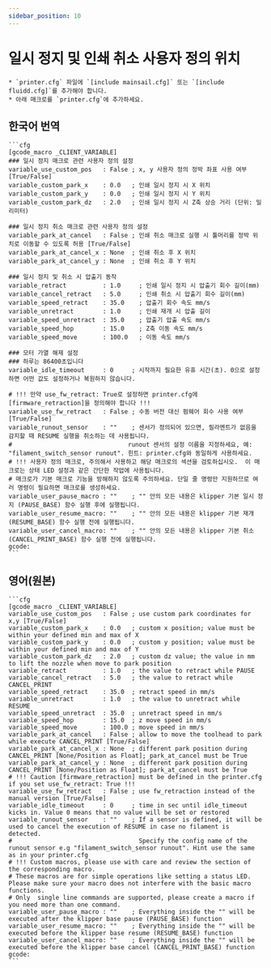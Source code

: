 ```yaml
---
sidebar_position: 10
---
```


# 일시 정지 및 인쇄 취소 사용자 정의 위치

    * `printer.cfg` 파일에 `[include mainsail.cfg]` 또는 `[include fluidd.cfg]`를 추가해야 합니다.
    * 아래 매크로를 `printer.cfg`에 추가하세요.

## 한국어 번역

    ```cfg
    [gcode_macro _CLIENT_VARIABLE]
    ### 일시 정지 매크로 관련 사용자 정의 설정
    variable_use_custom_pos   : False ; x, y 사용자 정의 정박 좌표 사용 여부 [True/False]
    variable_custom_park_x    : 0.0   ; 인쇄 일시 정지 시 X 위치
    variable_custom_park_y    : 0.0   ; 인쇄 일시 정지 시 Y 위치
    variable_custom_park_dz   : 2.0   ; 인쇄 일시 정지 시 Z축 상승 거리 (단위: 밀리미터)

    ### 일시 정지 취소 매크로 관련 사용자 정의 설정
    variable_park_at_cancel   : False ; 인쇄 취소 매크로 실행 시 툴머리를 정박 위치로 이동할 수 있도록 허용 [True/False]
    variable_park_at_cancel_x : None  ; 인쇄 취소 후 X 위치
    variable_park_at_cancel_y : None  ; 인쇄 취소 후 Y 위치

    ### 일시 정지 및 취소 시 압출기 동작
    variable_retract          : 1.0     ; 인쇄 일시 정지 시 압출기 회수 길이(mm)
    variable_cancel_retract   : 5.0     ; 인쇄 취소 시 압출기 회수 길이(mm)
    variable_speed_retract    : 35.0    ; 압출기 회수 속도 mm/s
    variable_unretract        : 1.0     ; 인쇄 재개 시 압출 길이
    variable_speed_unretract  : 35.0    ; 압출기 압출 속도 mm/s
    variable_speed_hop        : 15.0    ; Z축 이동 속도 mm/s
    variable_speed_move       : 100.0   ; 이동 속도 mm/s

    ### 모터 가열 해제 설정
    ### 하루는 86400초입니다
    variable_idle_timeout     : 0     ; 시작까지 필요한 유휴 시간(초). 0으로 설정하면 어떤 값도 설정하거나 복원하지 않습니다.

    # !!! 만약 use_fw_retract: True로 설정하면 printer.cfg에 [firmware_retraction]을 정의해야 합니다 !!!
    variable_use_fw_retract   : False ; 수동 버전 대신 펌웨어 회수 사용 여부 [True/False]
    variable_runout_sensor    : ""    ; 센서가 정의되어 있으면, 필라멘트가 없음을 감지할 때 RESUME 실행을 취소하는 데 사용됩니다.
    #                                runout 센서의 설정 이름을 지정하세요, 예: "filament_switch_sensor runout". 힌트: printer.cfg와 동일하게 사용하세요.
    # !!! 사용자 정의 매크로, 주의해서 사용하고 해당 매크로의 섹션을 검토하십시오.  이 매크로는 상태 LED 설정과 같은 간단한 작업에 사용됩니다. 
    # 매크로가 기본 매크로 기능을 방해하지 않도록 주의하세요. 단일 줄 명령만 지원하므로 여러 명령이 필요하면 매크로를 생성하세요.
    variable_user_pause_macro : ""    ; "" 안의 모든 내용은 klipper 기본 일시 정지 (PAUSE_BASE) 함수 실행 후에 실행됩니다.
    variable_user_resume_macro: ""    ; "" 안의 모든 내용은 klipper 기본 재개 (RESUME_BASE) 함수 실행 전에 실행됩니다.
    variable_user_cancel_macro: ""    ; "" 안의 모든 내용은 klipper 기본 취소 (CANCEL_PRINT_BASE) 함수 실행 전에 실행됩니다.
    gcode:
    ```

## 영어(원본)

    ```cfg
    [gcode_macro _CLIENT_VARIABLE]
    variable_use_custom_pos   : False ; use custom park coordinates for x,y [True/False]
    variable_custom_park_x    : 0.0   ; custom x position; value must be within your defined min and max of X
    variable_custom_park_y    : 0.0   ; custom y position; value must be within your defined min and max of Y
    variable_custom_park_dz   : 2.0   ; custom dz value; the value in mm to lift the nozzle when move to park position
    variable_retract          : 1.0   ; the value to retract while PAUSE
    variable_cancel_retract   : 5.0   ; the value to retract while CANCEL_PRINT
    variable_speed_retract    : 35.0  ; retract speed in mm/s
    variable_unretract        : 1.0   ; the value to unretract while RESUME
    variable_speed_unretract  : 35.0  ; unretract speed in mm/s
    variable_speed_hop        : 15.0  ; z move speed in mm/s
    variable_speed_move       : 100.0 ; move speed in mm/s
    variable_park_at_cancel   : False ; allow to move the toolhead to park while execute CANCEL_PRINT [True/False]
    variable_park_at_cancel_x : None  ; different park position during CANCEL_PRINT [None/Position as Float]; park_at_cancel must be True
    variable_park_at_cancel_y : None  ; different park position during CANCEL_PRINT [None/Position as Float]; park_at_cancel must be True
    # !!! Caution [firmware_retraction] must be defined in the printer.cfg if you set use_fw_retract: True !!!
    variable_use_fw_retract   : False ; use fw_retraction instead of the manual version [True/False]
    variable_idle_timeout     : 0     ; time in sec until idle_timeout kicks in. Value 0 means that no value will be set or restored
    variable_runout_sensor    : ""    ; If a sensor is defined, it will be used to cancel the execution of RESUME in case no filament is detected.
    #                                   Specify the config name of the runout sensor e.g "filament_switch_sensor runout". Hint use the same as in your printer.cfg
    # !!! Custom macros, please use with care and review the section of the corresponding macro.
    # These macros are for simple operations like setting a status LED. Please make sure your macro does not interfere with the basic macro functions.
    # Only  single line commands are supported, please create a macro if you need more than one command.
    variable_user_pause_macro : ""    ; Everything inside the "" will be executed after the klipper base pause (PAUSE_BASE) function
    variable_user_resume_macro: ""    ; Everything inside the "" will be executed before the klipper base resume (RESUME_BASE) function
    variable_user_cancel_macro: ""    ; Everything inside the "" will be executed before the klipper base cancel (CANCEL_PRINT_BASE) function
    gcode:
    ```